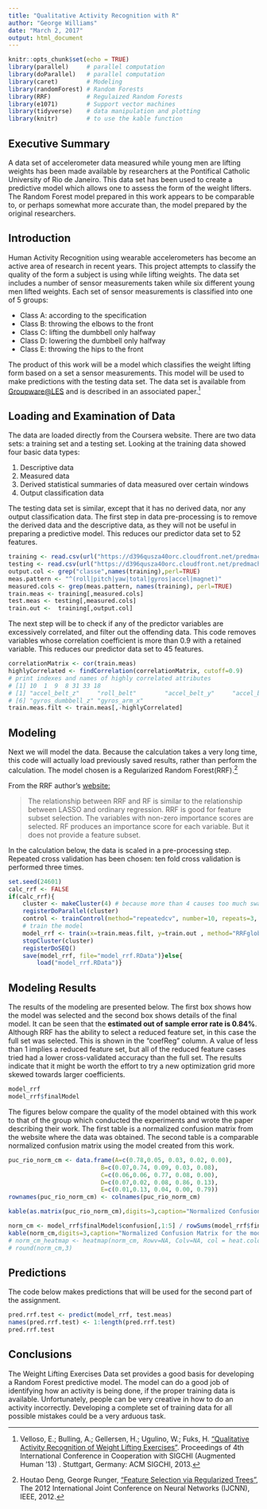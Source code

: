 ```yaml
---
title: "Qualitative Activity Recognition with R"
author: "George Williams"
date: "March 2, 2017"
output: html_document
---
```


```r
knitr::opts_chunk$set(echo = TRUE)
library(parallel)     # parallel computation
library(doParallel)   # parallel computation
library(caret)        # Modeling
library(randomForest) # Random Forests
library(RRF)          # Regulaized Random Forests
library(e1071)        # Support vector machines
library(tidyverse)    # data manipulation and plotting
library(knitr)        # to use the kable function
```

## Executive Summary
A data set of accelerometer data measured while young men are lifting weights has been made available by researchers at the Pontifical Catholic University of Rio de Janeiro.  This data set has been used to create a predictive model which allows one to assess the form of the weight lifters.  The Random Forest model prepared in this work appears to be comparable to, or perhaps somewhat more accurate than, the model prepared by the original researchers.

## Introduction
Human Activity Recognition using wearable accelerometers has become an active area of research in recent years. This project attempts to classify the quality of the form a subject is using while lifting weights.  The data set includes a number of sensor measurements taken while six different young men lifted weights.  Each set of sensor measurements is classified into one of 5 groups:

- Class A: according to the specification
- Class B: throwing the elbows to the front
- Class C: lifting the dumbbell only halfway
- Class D: lowering the dumbbell only halfway
- Class E: throwing the hips to the front

The product of this work will be a model which classifies the weight lifting form based on a set a sensor measurements.  This model will be used to make predictions with the testing data set.  The data set is available from [Groupware@LES](http://groupware.les.inf.puc-rio.br/static/WLE/WearableComputing_weight_lifting_exercises_biceps_curl_variations.csv) and is described in an associated paper.^[Velloso, E.; Bulling, A.; Gellersen, H.; Ugulino, W.; Fuks, H. ["Qualitative Activity Recognition of Weight Lifting Exercises"](http://groupware.les.inf.puc-rio.br/public/papers/2013.Velloso.QAR-WLE.pdf). Proceedings of 4th International Conference in Cooperation with SIGCHI (Augmented Human '13) . Stuttgart, Germany: ACM SIGCHI, 2013.]

## Loading and Examination of Data
The data are loaded directly from the Coursera website.  There are two data sets: a training set and a testing set.  Looking at the training data showed four basic data types:

1. Descriptive data
2. Measured data
3. Derived statistical summaries of data measured over certain windows
4. Output classification data

The testing data set is similar, except that it has no derived data, nor any output classification data.  The first step in data pre-processing is to remove the derived data and the descriptive data, as they will not be useful in preparing a predictive model.  This reduces our predictor data set to 52 features.

```r
training <- read.csv(url("https://d396qusza40orc.cloudfront.net/predmachlearn/pml-training.csv"))
testing <- read.csv(url("https://d396qusza40orc.cloudfront.net/predmachlearn/pml-testing.csv"))
output.col <- grep("classe",names(training),perl=TRUE)
meas.pattern <- "^(roll|pitch|yaw|total|gyros|accel|magnet)"
measured.cols <- grep(meas.pattern, names(training), perl=TRUE)
train.meas <- training[,measured.cols]
test.meas <- testing[,measured.cols]
train.out <-  training[,output.col]
```

The next step will be to check if any of the predictor variables are excessively correlated, and filter out the offending data.  This code removes variables whose correlation coefficient is more than 0.9 with a retained variable.  This reduces our predictor data set to 45 features.

```r
correlationMatrix <- cor(train.meas)
highlyCorrelated <- findCorrelation(correlationMatrix, cutoff=0.9)
# print indexes and names of highly correlated attributes
# [1] 10  1  9  8 31 33 18
# [1] "accel_belt_z"     "roll_belt"        "accel_belt_y"     "accel_belt_x"     "gyros_dumbbell_x"
# [6] "gyros_dumbbell_z" "gyros_arm_x"
train.meas.filt <- train.meas[,-highlyCorrelated]
```

## Modeling
Next we will model the data.  Because the calculation takes a very long time, this code will actually load previously saved results, rather than perform the calculation.  The model chosen is a Regularized Random Forest(RRF).^[Houtao Deng, George Runger, ["Feature Selection via Regularized Trees"](https://fd03118b-a-62cb3a1a-s-sites.googlegroups.com/site/houtaodeng/publications/FSRegularizedTrees.pdf?attachauth=ANoY7cr275oIg_bj0jc0ZLWEV_8eCUjK52aofSsPQ8GgIIQwB7r4oio6-oRNtr46eGoF5f-6kI0f8FadsFXKb2xTU_PHjHZ51fpstuMwqRUHLRZfFru7-X0Z1H33zQG3kgir87wE_BncH74xmCsXXdm8VXfkNzHU5HKPjzRj4ImEE0o802sZUaYcSLW1KXce34LdtBic8cQtO5XXXtKXVRvi8TAhgNtNwfgw7rzyappkKleW_w1vbb8%3D&attredirects=0), The 2012 International Joint Conference on Neural Networks (IJCNN), IEEE, 2012.] 

From the RRF author's [website:](https://sites.google.com/site/houtaodeng/rrf)

>The relationship between RRF and RF is similar to the relationship between LASSO and ordinary regression.  RRF is good for feature subset selection. The variables with non-zero importance scores are selected.  RF produces an importance score for each variable. But it does not provide a feature subset.

In the calculation below, the data is scaled in a pre-processing step.  Repeated cross validation has been chosen:  ten fold cross validation is performed three times.

```r
set.seed(24601)
calc_rrf <- FALSE
if(calc_rrf){
    cluster <- makeCluster(4) # because more than 4 causes too much swap paging
    registerDoParallel(cluster)
    control <- trainControl(method="repeatedcv", number=10, repeats=3, allowParallel=TRUE)
    # train the model
    model_rrf <- train(x=train.meas.filt, y=train.out , method="RRFglobal", preProcess="scale", trControl=control)
    stopCluster(cluster)
    registerDoSEQ()
    save(model_rrf, file="model_rrf.RData")}else{
        load("model_rrf.RData")}
```

## Modeling Results
The results of the modeling are presented below.  The first box shows how the model was selected and the second box shows details of the final model.  It can be seen that the **estimated out of sample error rate is 0.84%**.  Although RRF has the ability to select a reduced feature set, in this case the full set was selected.  This is shown in the "coefReg" column.  A value of less than 1 implies a reduced feature set, but all of the reduced feature cases tried had a lower cross-validated accuracy than the full set.  The results indicate that it might be worth the effort to try a new optimization grid more skewed towards larger coefficients.

```r
model_rrf
model_rrf$finalModel
```

The figures below compare the quality of the model obtained with this work to that of the group which conducted the experiments and wrote the paper describing their work.  The first table is a normalized confusion matrix from the website where the data was obtained.  The second table is a comparable normalized confusion matrix using the model created from this work.

```r
puc_rio_norm_cm <- data.frame(A=c(0.78,0.05, 0.03, 0.02, 0.00),
                          B=c(0.07,0.74, 0.09, 0.03, 0.08),
                          C=c(0.06,0.06, 0.77, 0.08, 0.00),
                          D=c(0.07,0.02, 0.08, 0.86, 0.13),
                          E=c(0.01,0.13, 0.04, 0.00, 0.79))
rownames(puc_rio_norm_cm) <- colnames(puc_rio_norm_cm)

kable(as.matrix(puc_rio_norm_cm),digits=3,caption="Normalized Confusion Matrix for the model developed by the creators of the data set")

norm_cm <- model_rrf$finalModel$confusion[,1:5] / rowSums(model_rrf$finalModel$confusion[,1:5])
kable(norm_cm,digits=3,caption="Normalized Confusion Matrix for the model developed in this work")
# norm_cm_heatmap <- heatmap(norm_cm, Rowv=NA, Colv=NA, col = heat.colors(256), scale="column", margins=c(5,10))
# round(norm_cm,3)

```



## Predictions
The code below makes predictions that will be used for the second part of the assignment.

```r
pred.rrf.test <- predict(model_rrf, test.meas)
names(pred.rrf.test) <- 1:length(pred.rrf.test)
pred.rrf.test
```

## Conclusions
The Weight Lifting Exercises Data set provides a good basis for developing a Random Forest predictive model.  The model can do a good job of identifying how an activity is being done, if the proper training data is available.  Unfortunately, people can be very creative in how to do an activity incorrectly.  Developing a complete set of training data for all possible mistakes could be a very arduous task.


